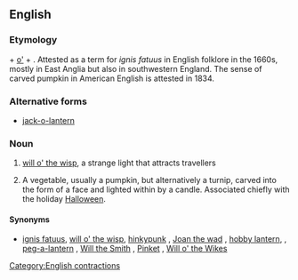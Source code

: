 ==English==
{{wikipedia}}

===Etymology===
{{term|Jack||male given name}} + [[o']] + {{term|lantern||}}.
Attested as a term for ''ignis fatuus'' in  English folklore in the 1660s, mostly in East Anglia but also in southwestern England.
The sense of carved pumpkin in American English is attested in 1834.

===Alternative forms===
* [[jack-o-lantern]]

===Noun===
{{en-noun|sg=[[Jack|Jack]] [[o'|o’]] [[lantern]]}}

# {{idiomatic|English folklore}}  [[will o' the wisp]], a strange light that attracts travellers
# {{US|tradition}} A vegetable, usually a pumpkin, but alternatively a turnip, carved into the form of a face and lighted within by a candle. Associated chiefly with the holiday [[Halloween]]. 

====Synonyms====
* {{sense|strange light}} [[ignis fatuus]], [[will o' the wisp]], [[hinkypunk]] {{italbrac|West Country}}, [[Joan the wad]] {{italbrac|West Country}}, [[hobby lantern]],  {{italbrac|Hertfordshire, East Anglia}}, [[peg-a-lantern]]  {{italbrac|Lancashire}}, [[Will the Smith]] {{italbrac|Shropshire}}, [[Pinket]] {{italbrac|Worcestershire}}, [[Will o' the Wikes]] {{italbrac|Norfolk}}

[[Category:English contractions]]
